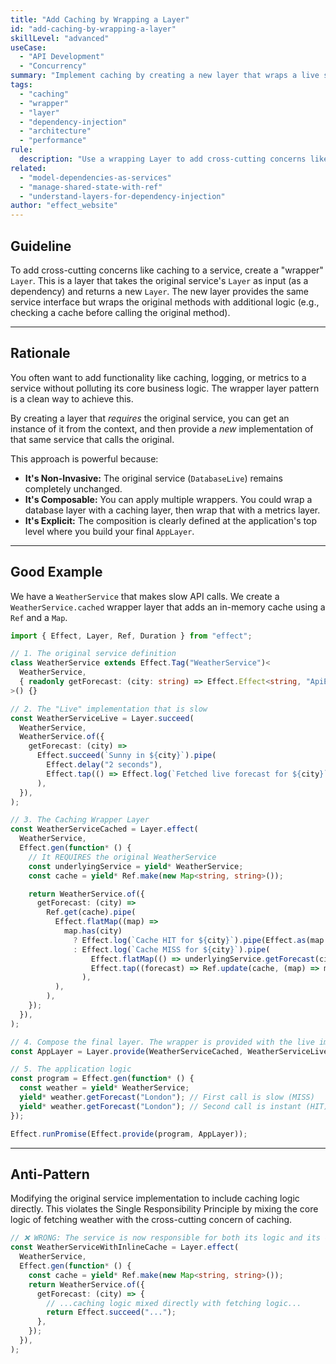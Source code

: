 ```yaml
---
title: "Add Caching by Wrapping a Layer"
id: "add-caching-by-wrapping-a-layer"
skillLevel: "advanced"
useCase:
  - "API Development"
  - "Concurrency"
summary: "Implement caching by creating a new layer that wraps a live service, intercepting method calls to add caching logic without modifying the original service."
tags:
  - "caching"
  - "wrapper"
  - "layer"
  - "dependency-injection"
  - "architecture"
  - "performance"
rule:
  description: "Use a wrapping Layer to add cross-cutting concerns like caching to a service without altering its original implementation."
related:
  - "model-dependencies-as-services"
  - "manage-shared-state-with-ref"
  - "understand-layers-for-dependency-injection"
author: "effect_website"
---
```


## Guideline

To add cross-cutting concerns like caching to a service, create a "wrapper" `Layer`. This is a layer that takes the original service's `Layer` as input (as a dependency) and returns a new `Layer`. The new layer provides the same service interface but wraps the original methods with additional logic (e.g., checking a cache before calling the original method).

---

## Rationale

You often want to add functionality like caching, logging, or metrics to a service without polluting its core business logic. The wrapper layer pattern is a clean way to achieve this.

By creating a layer that *requires* the original service, you can get an instance of it from the context, and then provide a *new* implementation of that same service that calls the original.

This approach is powerful because:
-   **It's Non-Invasive:** The original service (`DatabaseLive`) remains completely unchanged.
-   **It's Composable:** You can apply multiple wrappers. You could wrap a database layer with a caching layer, then wrap that with a metrics layer.
-   **It's Explicit:** The composition is clearly defined at the application's top level where you build your final `AppLayer`.

---

## Good Example

We have a `WeatherService` that makes slow API calls. We create a `WeatherService.cached` wrapper layer that adds an in-memory cache using a `Ref` and a `Map`.

```typescript
import { Effect, Layer, Ref, Duration } from "effect";

// 1. The original service definition
class WeatherService extends Effect.Tag("WeatherService")<
  WeatherService,
  { readonly getForecast: (city: string) => Effect.Effect<string, "ApiError"> }
>() {}

// 2. The "Live" implementation that is slow
const WeatherServiceLive = Layer.succeed(
  WeatherService,
  WeatherService.of({
    getForecast: (city) =>
      Effect.succeed(`Sunny in ${city}`).pipe(
        Effect.delay("2 seconds"),
        Effect.tap(() => Effect.log(`Fetched live forecast for ${city}`)),
      ),
  }),
);

// 3. The Caching Wrapper Layer
const WeatherServiceCached = Layer.effect(
  WeatherService,
  Effect.gen(function* () {
    // It REQUIRES the original WeatherService
    const underlyingService = yield* WeatherService;
    const cache = yield* Ref.make(new Map<string, string>());

    return WeatherService.of({
      getForecast: (city) =>
        Ref.get(cache).pipe(
          Effect.flatMap((map) =>
            map.has(city)
              ? Effect.log(`Cache HIT for ${city}`).pipe(Effect.as(map.get(city)!))
              : Effect.log(`Cache MISS for ${city}`).pipe(
                  Effect.flatMap(() => underlyingService.getForecast(city)),
                  Effect.tap((forecast) => Ref.update(cache, (map) => map.set(city, forecast))),
                ),
          ),
        ),
    });
  }),
);

// 4. Compose the final layer. The wrapper is provided with the live implementation.
const AppLayer = Layer.provide(WeatherServiceCached, WeatherServiceLive);

// 5. The application logic
const program = Effect.gen(function* () {
  const weather = yield* WeatherService;
  yield* weather.getForecast("London"); // First call is slow (MISS)
  yield* weather.getForecast("London"); // Second call is instant (HIT)
});

Effect.runPromise(Effect.provide(program, AppLayer));
```

---

## Anti-Pattern

Modifying the original service implementation to include caching logic directly. This violates the Single Responsibility Principle by mixing the core logic of fetching weather with the cross-cutting concern of caching.

```typescript
// ❌ WRONG: The service is now responsible for both its logic and its caching strategy.
const WeatherServiceWithInlineCache = Layer.effect(
  WeatherService,
  Effect.gen(function* () {
    const cache = yield* Ref.make(new Map<string, string>());
    return WeatherService.of({
      getForecast: (city) => {
        // ...caching logic mixed directly with fetching logic...
        return Effect.succeed("...");
      },
    });
  }),
);
```